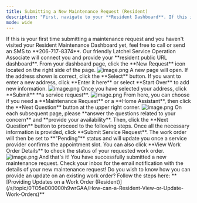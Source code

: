 ---
title: Submitting a New Maintenance Request (Resident)
description: "First, navigate to your **Resident Dashboard**. If this is your first time accessing your dashboard, you may visit the **[Resident Dashboard Overview](/s/topic/0TO5e000000h9wrGAA/Resident-Dashboard-Overview)** help guide.  "
mode: wide
---
<Note>
If this is your first time submitting a maintenance request and you haven't visited your Resident Maintenance Dashboard yet, feel free to call or send an SMS to **206-717-8374**. Our friendly Latchel Service Operation Associate will connect you and provide your **resident public URL dashboard**.
</Note>
From your dashboard page, click the **New Request** icon located on the right side of the page.
<Frame>
  <img src="/images/rtaImage-1-60.jpg" alt="image.png"/>
</Frame>
A new page will open. If the address shown is correct, click the **Select** button. If you want to enter a new address, click **Enter it here** or select **Start Over** to add new information.
<Frame>
  <img src="/images/rtaImage-1-61.jpg" alt="image.png"/>
</Frame>
Once you have selected your address, click **Submit** **a service request**.
<Frame>
  <img src="/images/rtaImage-1-62.jpg" alt="image.png"/>
</Frame>
From here, you can choose if you need a **Maintenance Request** or a **Home Assistant**, then click the **Next Question** button at the upper right corner.
<Frame>
  <img src="/images/rtaImage-1-63.jpg" alt="image.png"/>
</Frame>
On each subsequent page, please **answer the questions related to your concern** and **provide your availability**. Then, click the **Next Question** button to proceed to the following steps.
Once all the necessary information is provided, click **Submit Service Request**.
The work order will then be set to **"Pending"** status and will update you once a service provider confirms the appointment slot.
You can also click **View Work Order Details** to check the status of your requested work order.
<Frame>
  <img src="/images/rtaImage-1-64.jpg" alt="image.png"/>
</Frame>
And that's it! You have successfully submitted a new maintenance request. Check your inbox for the email notification with the details of your new maintenance request!
Do you wish to know how you can provide an update on an existing work order? Follow the steps here: **[Providing Updates on a Work Order (Resident)](/s/topic/0TO5e000000h9wrGAA/How-can-a-Resident-View-or-Update-Work-Orders)**
